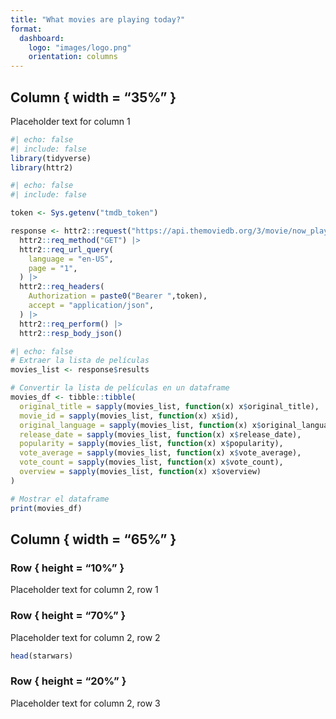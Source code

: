```yaml
---
title: "What movies are playing today?"
format:
  dashboard:
    logo: "images/logo.png"
    orientation: columns
---
```


## Column { width = "35%" }

Placeholder text for column 1

```r
#| echo: false
#| include: false
library(tidyverse)
library(httr2)
```

```r
#| echo: false
#| include: false

token <- Sys.getenv("tmdb_token")

response <- httr2::request("https://api.themoviedb.org/3/movie/now_playing") |> 
  httr2::req_method("GET") |> 
  httr2::req_url_query(
    language = "en-US",
    page = "1",
  ) |> 
  httr2::req_headers(
    Authorization = paste0("Bearer ",token),
    accept = "application/json",
  ) |> 
  httr2::req_perform() |>
  httr2::resp_body_json()
```

```r
#| echo: false
# Extraer la lista de películas
movies_list <- response$results

# Convertir la lista de películas en un dataframe
movies_df <- tibble::tibble(
  original_title = sapply(movies_list, function(x) x$original_title),
  movie_id = sapply(movies_list, function(x) x$id),
  original_language = sapply(movies_list, function(x) x$original_language),
  release_date = sapply(movies_list, function(x) x$release_date),
  popularity = sapply(movies_list, function(x) x$popularity),
  vote_average = sapply(movies_list, function(x) x$vote_average),
  vote_count = sapply(movies_list, function(x) x$vote_count),
  overview = sapply(movies_list, function(x) x$overview)
)

# Mostrar el dataframe
print(movies_df)
```



## Column { width = "65%" }

### Row { height = "10%" }

Placeholder text for column 2, row 1

### Row { height = "70%" }

Placeholder text for column 2, row 2
```r
head(starwars)
```


### Row { height = "20%" }

Placeholder text for column 2, row 3